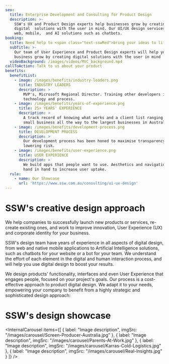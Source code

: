 ```yaml
---
seo:
  title: Enterprise Development and Consulting for Product Design
  description: >-
    SSW's UX and Product Design experts help businesses grow by creating
    digital  solutions with the user in mind. Our UI/UX design services cover
    web, mobile,  and AI solutions such as chatbots.
booking:
  title: Need help to <span class="text-sswRed">bring your ideas to life</span>?
  subTitle: >-
    Our team of User Experience and Product Design experts will help your
    business grow by creating digital solutions with the user in mind
  videoBackground: /images/videos/MVC_background.mp4
callToAction: Talk to us about your product
benefits:
  benefitList:
    - image: /images/benefits/industry-leaders.png
      title: INDUSTRY LEADERS
      description: >
        MVP's, Microsoft Regional Director. Training other developers in
        technology and process.
    - image: /images/benefits/years-of-experience.png
      title: 25+ YEARS' EXPERIENCE
      description: >
        A track record of knowing what works and a client list ranging from
        small business all the way to the largest businesses in Australia.
    - image: /images/benefits/development-process.png
      title: DEVELOPMENT PROCESS
      description: >
        Our development process has been honed to maximise transparency while
        lowering risk.
    - image: /images/benefits/user-experience.png
      title: USER EXPERIENCE
      description: >
        We build apps that people want to use. Aesthetics and navigation work
        hand in hand to increase user uptake.
  rule:
    - name: Our Showcase
      url: 'https://www.ssw.com.au/consulting/ui-ux-design'
---
```


# SSW's creative design approach

We help companies to successfully launch new products or services, re-create existing ones, and work to improve innovation, User Experience (UX) and corporate identity for your business.

SSW's design team have years of experience in all aspects of digital design, from web and native mobile applications to Artificial Intelligence solutions, such as chatbots for your website or a bot for your team. We understand the effort of each element in the digital and human interaction process, and will help you use digital design to boost your results.

We design products' functionality, interfaces and even User Experience that engages people, focused on your project's goals. Our process is a cost-effective approach to product digital design. We adapt it to your needs, empowering your company to benefit from a highly strategic and sophisticated design approach:

<CustomImage altText="SSW Product Design Lifecycle " height={470} width={1140} src="/images/Product-Design-lifecycle.jpg" />

# SSW's design showcase

<InternalCarousel
  items={[
    {
      label: "Image description",
      imgSrc: "/images/carousel/Screen-Producer-Australia.jpg"
    },
    {
      label: "Image description",
      imgSrc: "/images/carousel/Parents-At-Work.jpg"
    },
    {
      label: "Image description",
      imgSrc: "/images/carousel/Karras-Cold-Logistics.jpg"
    },
    { label: "Image description", imgSrc: "/images/carousel/Real-Insights.jpg" }
  ]}
/>
